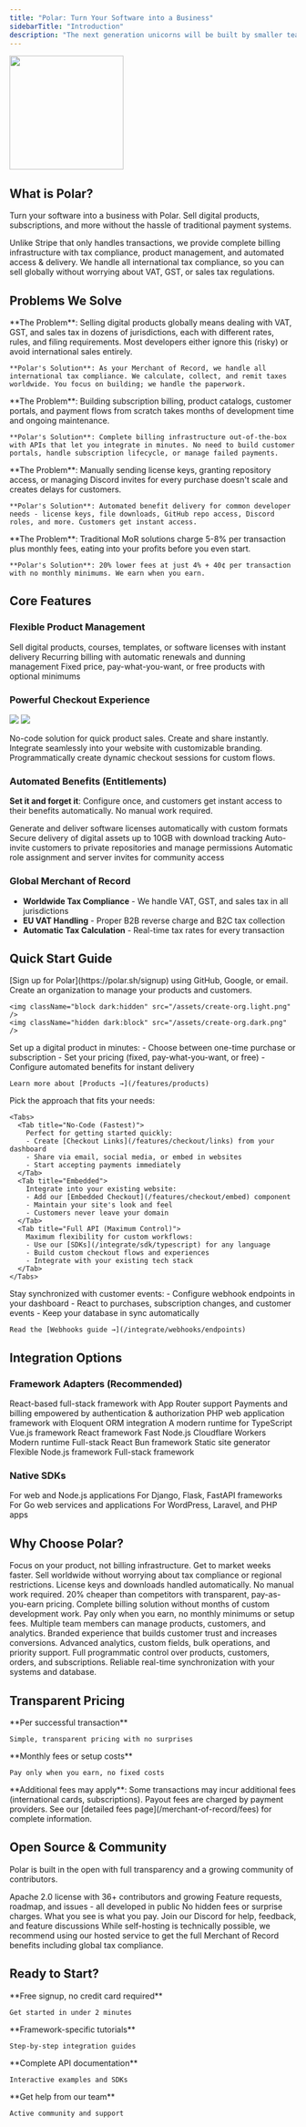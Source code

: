 ```yaml
---
title: "Polar: Turn Your Software into a Business"
sidebarTitle: "Introduction"
description: "The next generation unicorns will be built by smaller teams. Polar makes that dream possible."
---
```


<img height="200" src="/assets/welcome.png" />

## What is Polar?

Turn your software into a business with Polar. Sell digital products, subscriptions, and more without the hassle of traditional payment systems.

<CardGroup cols={2}>
  <Card title="Beyond Payment Processing" icon="credit-card">
    Unlike Stripe that only handles transactions, we provide complete billing
    infrastructure with tax compliance, product management, and automated access
    & delivery.
  </Card>
  <Card title="Merchant of Record" icon="globe">
    We handle all international tax compliance, so you can sell globally without
    worrying about VAT, GST, or sales tax regulations.
  </Card>
</CardGroup>

## Problems We Solve

<AccordionGroup>
  <Accordion title="Tax Compliance Nightmare" icon="building-columns">
    **The Problem**: Selling digital products globally means dealing with VAT, GST, and sales tax in dozens of jurisdictions, each with different rates, rules, and filing requirements. Most developers either ignore this (risky) or avoid international sales entirely.

    **Polar's Solution**: As your Merchant of Record, we handle all international tax compliance. We calculate, collect, and remit taxes worldwide. You focus on building; we handle the paperwork.

  </Accordion>

  <Accordion title="Complex Billing Infrastructure" icon="gears">
    **The Problem**: Building subscription billing, product catalogs, customer portals, and payment flows from scratch takes months of development time and ongoing maintenance.

    **Polar's Solution**: Complete billing infrastructure out-of-the-box with APIs that let you integrate in minutes. No need to build customer portals, handle subscription lifecycle, or manage failed payments.

  </Accordion>

  <Accordion title="Manual Access & Delivery Overhead" icon="box">
    **The Problem**: Manually sending license keys, granting repository access, or managing Discord invites for every purchase doesn't scale and creates delays for customers.

    **Polar's Solution**: Automated benefit delivery for common developer needs - license keys, file downloads, GitHub repo access, Discord roles, and more. Customers get instant access.

  </Accordion>

  <Accordion title="High Processing Costs" icon="money-bill">
    **The Problem**: Traditional MoR solutions charge 5-8% per transaction plus monthly fees, eating into your profits before you even start.

    **Polar's Solution**: 20% lower fees at just 4% + 40¢ per transaction with no monthly minimums. We earn when you earn.

  </Accordion>
</AccordionGroup>

## Core Features

### Flexible Product Management

<CardGroup cols={3}>
  <Card title="One-time Purchases" icon="cart-shopping">
    Sell digital products, courses, templates, or software licenses with instant
    delivery
  </Card>
  <Card title="Subscriptions" icon="arrows-rotate">
    Recurring billing with automatic renewals and dunning management
  </Card>
  <Card title="Flexible Pricing" icon="hand-holding-dollar">
    Fixed price, pay-what-you-want, or free products with optional minimums
  </Card>
</CardGroup>

### Powerful Checkout Experience

<img
  className="block dark:hidden"
  src="/assets/introduction/checkout.light.png"
/>
<img
  className="hidden dark:block"
  src="/assets/introduction/checkout.dark.png"
/>

<CardGroup cols={3}>
  <Card title="Checkout Links" icon="link" href="/features/checkout/links">
    No-code solution for quick product sales. Create and share instantly.
  </Card>
  <Card
    title="Embedded Checkout"
    icon="browser"
    href="/features/checkout/embed"
  >
    Integrate seamlessly into your website with customizable branding.
  </Card>
  <Card title="Checkout API" icon="code" href="/api-reference">
    Programmatically create dynamic checkout sessions for custom flows.
  </Card>
</CardGroup>

### Automated Benefits (Entitlements)

**Set it and forget it**: Configure once, and customers get instant access to
their benefits automatically. No manual work required.

<CardGroup cols={2}>
  <Card title="License Keys" icon="key" href="/features/benefits/license-keys">
    Generate and deliver software licenses automatically with custom formats
  </Card>
  <Card
    title="File Downloads"
    icon="download"
    href="/features/benefits/file-downloads"
  >
    Secure delivery of digital assets up to 10GB with download tracking
  </Card>
  <Card
    title="GitHub Access"
    icon="github"
    href="/features/benefits/github-access"
  >
    Auto-invite customers to private repositories and manage permissions
  </Card>
  <Card
    title="Discord Access"
    icon="discord"
    href="/features/benefits/discord-access"
  >
    Automatic role assignment and server invites for community access
  </Card>
</CardGroup>

### Global Merchant of Record

- **Worldwide Tax Compliance** - We handle VAT, GST, and sales tax in all jurisdictions
- **EU VAT Handling** - Proper B2B reverse charge and B2C tax collection
- **Automatic Tax Calculation** - Real-time tax rates for every transaction

## Quick Start Guide

<Steps>
  <Step title="Create Your Account">
    [Sign up for Polar](https://polar.sh/signup) using GitHub, Google, or email. Create an organization to manage your products and customers.

    <img className="block dark:hidden" src="/assets/create-org.light.png" />
    <img className="hidden dark:block" src="/assets/create-org.dark.png" />

  </Step>

  <Step title="Create Your First Product">
    Set up a digital product in minutes:
    - Choose between one-time purchase or subscription
    - Set your pricing (fixed, pay-what-you-want, or free)
    - Configure automated benefits for instant delivery

    Learn more about [Products →](/features/products)

  </Step>

  <Step title="Choose Your Integration">
    Pick the approach that fits your needs:

    <Tabs>
      <Tab title="No-Code (Fastest)">
        Perfect for getting started quickly:
        - Create [Checkout Links](/features/checkout/links) from your dashboard
        - Share via email, social media, or embed in websites
        - Start accepting payments immediately
      </Tab>
      <Tab title="Embedded">
        Integrate into your existing website:
        - Add our [Embedded Checkout](/features/checkout/embed) component
        - Maintain your site's look and feel
        - Customers never leave your domain
      </Tab>
      <Tab title="Full API (Maximum Control)">
        Maximum flexibility for custom workflows:
        - Use our [SDKs](/integrate/sdk/typescript) for any language
        - Build custom checkout flows and experiences
        - Integrate with your existing tech stack
      </Tab>
    </Tabs>

  </Step>

  <Step title="Set Up Webhooks">
    Stay synchronized with customer events:
    - Configure webhook endpoints in your dashboard
    - React to purchases, subscription changes, and customer events
    - Keep your database in sync automatically

    Read the [Webhooks guide →](/integrate/webhooks/endpoints)

  </Step>
</Steps>

## Integration Options

### Framework Adapters (Recommended)

<CardGroup cols={2}>
  <Card title="Next.js" icon="react" href="/integrate/sdk/adapters/nextjs">
    React-based full-stack framework with App Router support
  </Card>
  <Card
    title="BetterAuth"
    icon="react"
    href="/integrate/sdk/adapters/better-auth"
  >
    Payments and billing empowered by authentication & authorization
  </Card>
  <Card title="Laravel" icon="php" href="/integrate/sdk/adapters/laravel">
    PHP web application framework with Eloquent ORM integration
  </Card>
  <Card title="Deno" icon="node-js" href="/integrate/sdk/adapters/deno">
    A modern runtime for TypeScript
  </Card>
</CardGroup>

<Expandable title="All 12 supported frameworks">
  <CardGroup cols={4}>
    <Card title="Nuxt" href="/integrate/sdk/adapters/nuxt">
      Vue.js framework
    </Card>
    <Card title="Remix" href="/integrate/sdk/adapters/remix">
      React framework
    </Card>
    <Card title="Fastify" href="/integrate/sdk/adapters/fastify">
      Fast Node.js
    </Card>
    <Card title="Hono" href="/integrate/sdk/adapters/hono">
      Cloudflare Workers
    </Card>
    <Card title="Deno" href="/integrate/sdk/adapters/deno">
      Modern runtime
    </Card>
    <Card title="Tanstack Start" href="/integrate/sdk/adapters/tanstack-start">
      Full-stack React
    </Card>
    <Card title="Elysia" href="/integrate/sdk/adapters/elysia">
      Bun framework
    </Card>
    <Card title="Astro" href="/integrate/sdk/adapters/astro">
      Static site generator
    </Card>
    <Card title="Express" icon="node-js" href="/integrate/sdk/adapters/express">
      Flexible Node.js framework
    </Card>
    <Card title="SvelteKit" icon="js" href="/integrate/sdk/adapters/sveltekit">
      Full-stack framework
    </Card>
  </CardGroup>
</Expandable>

### Native SDKs

<CardGroup cols={4}>
  <Card title="JS/TS" icon="js" href="/integrate/sdk/typescript">
    For web and Node.js applications
  </Card>
  <Card title="Python" icon="python" href="/integrate/sdk/python">
    For Django, Flask, FastAPI frameworks
  </Card>
  <Card title="Go" icon="golang" href="/integrate/sdk/golang">
    For Go web services and applications
  </Card>
  <Card title="PHP" icon="php" href="/integrate/sdk/php">
    For WordPress, Laravel, and PHP apps
  </Card>
</CardGroup>

## Why Choose Polar?

<Tabs>
  <Tab title="Individual Developers">
    <CardGroup cols={2}>
      <Card title="Ship Faster" icon="rocket">
        Focus on your product, not billing infrastructure. Get to market weeks faster.
      </Card>
      <Card title="Global Reach" icon="globe">
        Sell worldwide without worrying about tax compliance or regional restrictions.
      </Card>
      <Card title="Automated Delivery" icon="box">
        License keys and downloads handled automatically. No manual work required.
      </Card>
      <Card title="Lower Costs" icon="piggy-bank">
        20% cheaper than competitors with transparent, pay-as-you-earn pricing.
      </Card>
    </CardGroup>
  </Tab>

<Tab title="Small Teams">
  <CardGroup cols={2}>
    <Card title="No Engineering Overhead" icon="wrench">
      Complete billing solution without months of custom development work.
    </Card>
    <Card title="Scalable Pricing" icon="chart-line">
      Pay only when you earn, no monthly minimums or setup fees.
    </Card>
    <Card title="Team Collaboration" icon="users">
      Multiple team members can manage products, customers, and analytics.
    </Card>
    <Card title="Professional Checkout" icon="credit-card">
      Branded experience that builds customer trust and increases conversions.
    </Card>
  </CardGroup>
</Tab>

  <Tab title="Growing Businesses">
    <CardGroup cols={2}>
      <Card title="Enterprise Features" icon="building">
        Advanced analytics, custom fields, bulk operations, and priority support.
      </Card>
      <Card title="API Flexibility" icon="code">
        Full programmatic control over products, customers, orders, and subscriptions.
      </Card>
      <Card title="Webhook Reliability" icon="link">
        Reliable real-time synchronization with your systems and database.
      </Card>
    </CardGroup>
  </Tab>
</Tabs>

## Transparent Pricing

<CardGroup cols={2}>
  <Card title="4% + 40¢" icon="percent">
    **Per successful transaction**

    Simple, transparent pricing with no surprises

  </Card>
  <Card title="$0" icon="dollar-sign">
    **Monthly fees or setup costs**

    Pay only when you earn, no fixed costs

  </Card>
</CardGroup>

<Info>
  **Additional fees may apply**: Some transactions may incur additional fees
  (international cards, subscriptions). Payout fees are charged by payment
  providers. See our [detailed fees page](/merchant-of-record/fees) for complete
  information.
</Info>

## Open Source & Community

Polar is built in the open with full transparency and a growing community of
contributors.

<CardGroup cols={2}>
  <Card
    title="Open Source Codebase"
    icon="github"
    href="https://github.com/polarsource/polar"
  >
    Apache 2.0 license with 36+ contributors and growing
  </Card>
  <Card
    title="Public Development"
    icon="users"
    href="https://github.com/polarsource/polar/issues"
  >
    Feature requests, roadmap, and issues - all developed in public
  </Card>
  <Card title="Transparent Pricing" icon="eye">
    No hidden fees or surprise charges. What you see is what you pay.
  </Card>
  <Card
    title="Community Support"
    icon="discord"
    href="https://discord.gg/Pnhfz3UThd"
  >
    Join our Discord for help, feedback, and feature discussions
  </Card>
</CardGroup>

<Warning>
  While self-hosting is technically possible, we recommend using our hosted
  service to get the full Merchant of Record benefits including global tax
  compliance.
</Warning>

## Ready to Start?

<CardGroup cols={2}>
  <Card title="Create Account" icon="user-plus" href="https://polar.sh/signup">
    **Free signup, no credit card required**

    Get started in under 2 minutes

  </Card>
  <Card title="Read the Guides" icon="book" href="/guides/nextjs">
    **Framework-specific tutorials**

    Step-by-step integration guides

  </Card>
  <Card title="Explore the API" icon="code" href="/api-reference">
    **Complete API documentation**

    Interactive examples and SDKs

  </Card>
  <Card title="Join Our Community" icon="discord" href="https://discord.gg/Pnhfz3UThd">
    **Get help from our team**

    Active community and support

  </Card>
</CardGroup>
